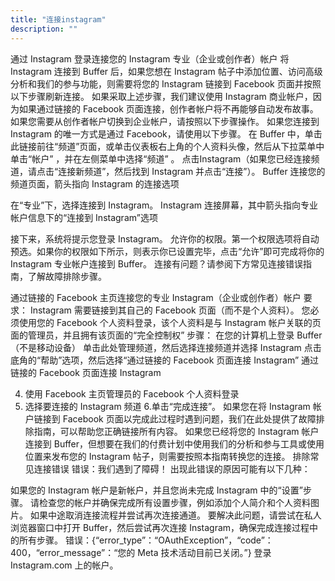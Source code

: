 ```yaml
---
title: "连接instagram"
description: ""
---
```

通过 Instagram 登录连接您的 Instagram 专业（企业或创作者）帐户
将 Instagram 连接到 Buffer 后，如果您想在 Instagram 帖子中添加位置、访问高级分析和我们的参与功能，则需要将您的 Instagram 链接到 Facebook 页面并按照以下步骤刷新连接。 
如果采取上述步骤，我们建议使用 Instagram 商业帐户，因为如果通过链接的 Facebook 页面连接，创作者帐户将不再能够自动发布故事。 
如果您需要从创作者帐户切换到企业帐户，请按照以下步骤操作。 
如果您连接到 Instagram 的唯一方式是通过 Facebook，请使用以下步骤。
在 Buffer 中，单击此链接前往“频道”页面，或单击仪表板右上角的个人资料头像，然后从下拉菜单中单击“帐户” ，并在左侧菜单中选择“频道” 。
点击Instagram（如果您已经连接频道，请点击“连接新频道”，然后找到 Instagram 并点击“连接”）。
Buffer 连接您的频道页面，箭头指向 Instagram 的连接选项

在“专业”下，选择连接到 Instagram。 
Instagram 连接屏幕，其中箭头指向专业帐户信息下的“连接到 Instagram”选项

接下来，系统将提示您登录 Instagram。 
允许你的权限。第一个权限选项将自动预选。如果你的权限如下所示，则表示你已设置完毕，点击“允许”即可完成将你的 Instagram 专业帐户连接到 Buffer。
连接有问题？请参阅下方常见连接错误指南，了解故障排除步骤。

通过链接的 Facebook 主页连接您的专业 Instagram（企业或创作者）帐户
要求：
Instagram 需要链接到其自己的 Facebook 页面（而不是个人资料）。
您必须使用您的 Facebook 个人资料登录，该个人资料是与 Instagram 帐户关联的页面的管理员，并且拥有该页面的“完全控制权”
步骤：
在您的计算机上登录 Buffer（不是移动设备）
单击此处管理频道，然后选择连接频道并选择 Instagram
点击底角的“帮助”选项，然后选择“通过链接的 Facebook 页面连接 Instagram”
通过链接的 Facebook 页面连接 Instagram

4. 使用 Facebook 主页管理员的 Facebook 个人资料登录
5. 选择要连接的 Instagram 频道
6.单击“完成连接”。
如果您在将 Instagram 帐户链接到 Facebook 页面以完成此过程时遇到问题，我们在此处提供了故障排除指南，可以帮助您正确链接所有内容。
如果您已经将您的 Instagram 帐户连接到 Buffer，但想要在我们的付费计划中使用我们的分析和参与工具或使用位置来发布您的 Instagram 帖子，则需要按照本指南转换您的连接。
排除常见连接错误
错误：我们遇到了障碍！
出现此错误的原因可能有以下几种：

如果您的 Instagram 帐户是新帐户，并且您尚未完成 Instagram 中的“设置”步骤。
请检查您的帐户并确保完成所有设置步骤，例如添加个人简介和个人资料图片。
如果中途取消连接流程并尝试再次连接通道。
要解决此问题，请尝试在私人浏览器窗口中打开 Buffer，然后尝试再次连接 Instagram，确保完成连接过程中的所有步骤。
错误：{“error_type”：“OAuthException”，“code”：400，“error_message”：“您的 Meta 技术活动目前已关闭。”}
登录 Instagram.com 上的帐户。
